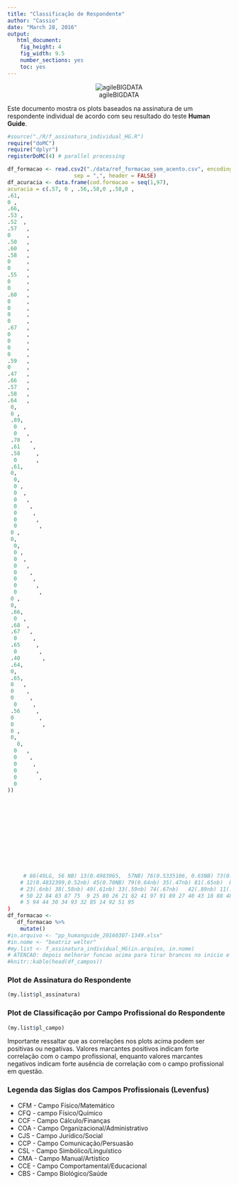 ```yaml
---
title: "Classificação de Respondente"
author: "Cassio"
date: "March 28, 2016"
output: 
   html_document:
    fig_height: 4
    fig_width: 9.5
    number_sections: yes
    toc: yes
---
```


<center>![agileBIGDATA](./logoAgileBD.png)</center>

Este documento mostra os plots baseados na assinatura de um respondente individual de acordo com seu resultado do teste **Human Guide**.

```r
#source("./R/f_assinatura_individual_HG.R") 
require("doMC")
require("dplyr")
registerDoMC(4) # parallel processing
```

```r
df_formacao <- read.csv2("./data/ref_formacao_sem_acento.csv", encoding = "Latin-1", 
                     sep = ",", header = FALSE)
df_acuracia <- data.frame(cod.formacao = seq(1,97), 
acuracia = c(.57, 0 , .56,.58,0 ,.58,0 ,
.61, 
0 ,
.66,              
.53 ,                        
.52  ,                      
.57   ,                      
0     ,                    
.50   ,                      
.60   ,                    
.58   ,                     
0     ,                    
0     ,                   
.55   ,      
0     ,                    
0     ,                   
.60   ,                       
0     ,                     
0     ,                     
0     ,                     
0     ,                     
.67   ,                         
0     ,                    
0     ,              
0     ,                    
0     ,                   
.59   ,                      
0     ,                     
.47   ,                        
.66   ,                        
.57   ,                       
.58   ,                        
.64   ,  
 0,
 0 ,                        
 .89,                         
  0  ,                        
  0   ,                       
 .70   ,                         
 .61    ,                       
 .58     ,                      
  0      ,                    
 .61, 
 0,
  0,                         
  0 ,                       
  0  ,                        
  0   ,                       
  0    ,                      
  0     ,                     
  0      ,                    
  0       ,                   
 0 ,
 0,
  0,                         
  0 ,                      
  0  ,                        
  0   ,                       
  0    ,                      
  0     ,                     
  0      ,                    
  0       ,                   
 0 ,
 0,
 .66,                          
  0  ,                      
 .68  ,                        
 .67   ,                        
  0     ,                     
 .65     ,                      
  0       ,                   
 .40       ,                   
 .64,
 0,
 .65,                         
 0   ,                      
 0    ,                       
 0     ,                      
  0     ,                      
 .56     ,                     
 0        ,                   
 0         ,                  
 0 ,
 0,
   0,                        
  0   ,                     
  0    ,                      
  0     ,                     
  0      ,                    
  0       ,                   
  0
))

                            
                            
                            
                            
                            
                            
                            
                            
                           
                           
                        
     # 86(49LG, 56 NB) 13(0.4983965,  57NB) 76(0.5335106, 0.65NB) 73(0.5302266, .68NB ) 71(0.5392586, .66NB)  1(0.4996424, .57NB) 70(0.592213, 0.69nb) 46(0.6112179)  3(0.548364)
    # 12(0.4832399,0.52nb) 45(0.70NB) 79(0.64nb) 35(.47nb) 81(.65nb)  8(.61nb)  4(0.58nb)  6(.58nb) 17(.58nb) 10(.66nb) 15(.5nb) 39(.64nb) 
    # 23(.6nb) 38(.58nb) 49(.61nb) 33(.59nb) 74(.67nb)   42(.89nb) 11(.53nb) 78(.40nb) 28(.67) 16(.60) 37(.57) 20(.55) 47(.58) 36(.66) 52 19 31 29  7 24
    # 50 22 84 83 87 75  9 25 80 26 21 82 41 97 91 89 27 40 43 18 88 48 96 72 90  
    # 5 94 44 30 34 93 32 85 14 92 51 95
)
df_formacao <-
   df_formacao %>%
    mutate()
#in.arquivo <- "pp_humanguide_20160307-1349.xlsx"
#in.nome <- "beatriz welter"
#my.list <- f_assinatura_individual_HG(in.arquivo, in.nome)
# ATENCAO: depois melhorar funcao acima para tirar brancos no inicio e fim tb!!!!
#knitr::kable(head(df_campos))
```

### Plot de Assinatura do Respondente ###

```r
(my.list$pl_assinatura)
```

### Plot de Classificação por Campo Profissional do Respondente ###

```r
(my.list$pl_campo)
```

Importante ressaltar que as correlações nos plots acima podem ser positivas ou negativas. Valores marcantes positivos indicam forte correlação com o campo profissional, enquanto valores marcantes negativos indicam forte ausência de correlação com o campo profissional em questão.

### Legenda das Siglas dos Campos Profissionais (Levenfus) ###

+ CFM - Campo Físico/Matemático
+ CFQ - campo Físico/Químico
+ CCF - Campo Cálculo/Finanças
+ COA - Campo Organizacional/Administrativo
+ CJS - Campo Jurídico/Social
+ CCP - Campo Comunicação/Persuasão
+ CSL - Campo Simbólico/Linguístico
+ CMA - Campo Manual/Artístico
+ CCE - Campo Comportamental/Educacional
+ CBS - Campo Biológico/Saúde
